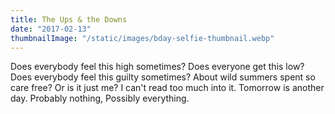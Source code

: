 ```yaml
---
title: The Ups & the Downs
date: "2017-02-13"
thumbnailImage: "/static/images/bday-selfie-thumbnail.webp"
---
```


<Box>
Does everybody feel this high sometimes?  
Does everyone get this low?  
Does everybody feel this guilty sometimes?   
About wild summers spent so care free?   
Or is it just me?  
I can't read too much into it.   
Tomorrow is another day.   
Probably nothing,   
Possibly everything.  
</Box>